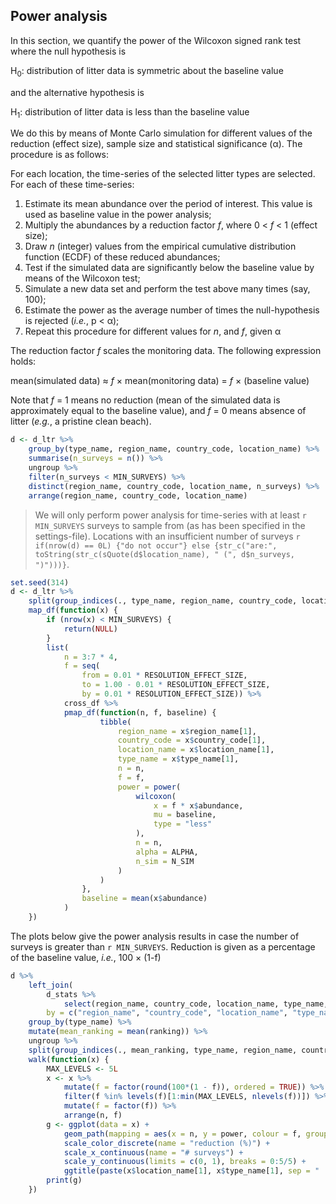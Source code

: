 ## Power analysis

In this section, we quantify the power of the Wilcoxon signed rank test where the null hypothesis is

H<sub>0</sub>: distribution of litter data is symmetric about the baseline value

and the alternative hypothesis is

H<sub>1</sub>: distribution of litter data is less than the baseline value

We do this by means of Monte Carlo simulation for different values of the reduction (effect size), sample size and statistical significance (&alpha;). The procedure is as follows:

For each location, the time-series of the selected litter types are selected. For each of these time-series:

1. Estimate its mean abundance over the period of interest. This value is used as baseline value in the power analysis;
1. Multiply the abundances by a reduction factor _f_, where 0 < _f_ < 1 (effect size);
1. Draw _n_ (integer) values from the empirical cumulative distribution function (ECDF) of these reduced abundances;
1. Test if the simulated data are significantly below the baseline value by means of the Wilcoxon test;
1. Simulate a new data set and perform the test above many times (say, 100);
1. Estimate the power as the average number of times the null-hypothesis is rejected (_i.e._, p < &alpha;);
1. Repeat this procedure for different values for _n_, and _f_, given &alpha;

The reduction factor _f_ scales the monitoring data. The following expression holds:

mean(simulated data) &asymp; _f_ &times; mean(monitoring data) = _f_ &times; (baseline value)

Note that _f_ = 1 means no reduction (mean of the simulated data is approximately equal to the baseline value), and _f_ = 0 means absence of litter (_e.g._, a pristine clean beach).

```{r}
d <- d_ltr %>%
    group_by(type_name, region_name, country_code, location_name) %>% 
    summarise(n_surveys = n()) %>%
    ungroup %>%
    filter(n_surveys < MIN_SURVEYS) %>%
    distinct(region_name, country_code, location_name, n_surveys) %>%
    arrange(region_name, country_code, location_name)
```

> We will only perform power analysis for time-series with at least `r MIN_SURVEYS` surveys to sample from (as has been specified in the settings-file). Locations with an insufficient number of surveys `r if(nrow(d) == 0L) {"do not occur"} else {str_c("are:", toString(str_c(sQuote(d$location_name), " (", d$n_surveys, ")")))}`.


```{r}
set.seed(314)
d <- d_ltr %>%
    split(group_indices(., type_name, region_name, country_code, location_name)) %>%
    map_df(function(x) {
        if (nrow(x) < MIN_SURVEYS) {
            return(NULL)
        }
        list(
            n = 3:7 * 4,
            f = seq(
                from = 0.01 * RESOLUTION_EFFECT_SIZE, 
                to = 1.00 - 0.01 * RESOLUTION_EFFECT_SIZE, 
                by = 0.01 * RESOLUTION_EFFECT_SIZE)) %>%
            cross_df %>%
            pmap_df(function(n, f, baseline) {
                    tibble(
                        region_name = x$region_name[1], 
                        country_code = x$country_code[1], 
                        location_name = x$location_name[1],
                        type_name = x$type_name[1],
                        n = n,
                        f = f,
                        power = power(
                            wilcoxon(
                                x = f * x$abundance, 
                                mu = baseline, 
                                type = "less"
                            ),
                            n = n, 
                            alpha = ALPHA,
                            n_sim = N_SIM
                        )
                    )
                },
                baseline = mean(x$abundance)
            )
    })
```

The plots below give the power analysis results in case the number of surveys is greater than `r MIN_SURVEYS`. Reduction is given as a percentage of the baseline value, _i.e._, 100 &times; (1-f)


```{r fig.width=7, fig.height=4, out.width=900, eval=nrow(d)>0L}
d %>%
    left_join(
        d_stats %>% 
            select(region_name, country_code, location_name, type_name, ranking), 
        by = c("region_name", "country_code", "location_name", "type_name")) %>%
    group_by(type_name) %>%
    mutate(mean_ranking = mean(ranking)) %>%
    ungroup %>%
    split(group_indices(., mean_ranking, type_name, region_name, country_code, location_name)) %>%
    walk(function(x) {
        MAX_LEVELS <- 5L
        x <- x %>%
            mutate(f = factor(round(100*(1 - f)), ordered = TRUE)) %>%
            filter(f %in% levels(f)[1:min(MAX_LEVELS, nlevels(f))]) %>%
            mutate(f = factor(f)) %>%
            arrange(n, f)
        g <- ggplot(data = x) +
            geom_path(mapping = aes(x = n, y = power, colour = f, group = f), na.rm = TRUE) +
            scale_color_discrete(name = "reduction (%)") +
            scale_x_continuous(name = "# surveys") +
            scale_y_continuous(limits = c(0, 1), breaks = 0:5/5) +
            ggtitle(paste(x$location_name[1], x$type_name[1], sep = "  "))
        print(g)
    })
```
